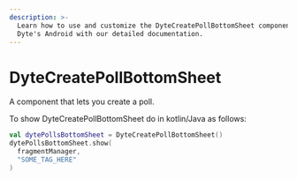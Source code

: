 ```yaml
---
description: >-
  Learn how to use and customize the DyteCreatePollBottomSheet component in
  Dyte's Android with our detailed documentation.
---
```


# DyteCreatePollBottomSheet

A component that lets you create a poll.

To show DyteCreatePollBottomSheet do in kotlin/Java as follows:

```kotlin
val dytePollsBottomSheet = DyteCreatePollBottomSheet()
dytePollsBottomSheet.show(
  fragmentManager,
  "SOME_TAG_HERE"
)
```

<head>
  <title>Android DyteCreatePollBottomSheet</title>
</head>
